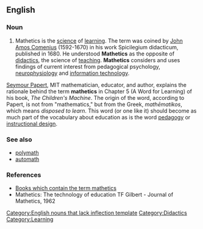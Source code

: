 ==English==
{{rfc|copy/pasted from Wikipedia - needs severe pruning and then moving to lowercase}}

===Noun===
{{infl|en|noun}}[[Category:English nouns that lack inflection template]]

# Mathetics is the [[science]] of [[learning]]. The term was coined by [[John Amos Comenius]] (1592-1670) in his work Spicilegium didacticum, published in 1680. He understood '''Mathetics''' as the opposite of [[didactics]], the science of [[teaching]]. '''Mathetics''' considers and uses findings of current interest from pedagogical psychology, [[neurophysiology]] and [[information technology]].

[[Seymour Papert]], MIT mathematician, educator, and author, explains the rationale behind the term '''mathetics''' in Chapter 5 (A Word for Learning) of his book, ''The Children's Machine''. The origin of the word, according to Papert, is not from "mathematics," but from the Greek, ''mathēmatikos'', which means ''disposed to learn''. This word (or one like it) should become as much part of the vocabulary about education as is the word [[pedagogy]] or [[instructional design]].

===See also===
* [[polymath]]
* [[automath]]

===References===
* [http://books.google.com/books?q=mathetics&num=100&hl=en Books which contain the term mathetics]
* Mathetics: The technology of education TF Gilbert - Journal of Mathetics, 1962

[[Category:Didactics]]
[[Category:Learning]]